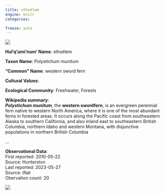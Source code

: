 ```yaml
---
title: sthxélem
engine: knitr
categories:

freeze: auto
---
```

![](https://inaturalist-open-data.s3.amazonaws.com/photos/879722/medium.jpg){fig-alt="sthxélem - western sword fern"}

**Hul'q'umi'num' Name**: sthxélem

**Taxon Name**: Polystichum munitum

**"Common" Name**: western sword fern

**Cultural Values**:  

::: {layout-nrow=1 style="width:60%"}

:::

**Ecological Community**: Freshwater, Forests

**Wikipedia summary**:  
<i><b>Polystichum munitum</b></i>, the <b>western swordfern</b>, is an evergreen perennial fern native to western North America, where it is one of the most abundant ferns in forested areas. It occurs along the Pacific coast from southeastern Alaska to southern California, and also inland east to southeastern British Columbia, northern Idaho and western Montana, with disjunctive populations in northern British Columbia</p>...

**Observational Data**:   
First reported: 2010-05-22  
Source: Hunterston  
Last reported: 2023-05-27  
Source: iNat  
Obervation count: 20

![](community_dist.png)
